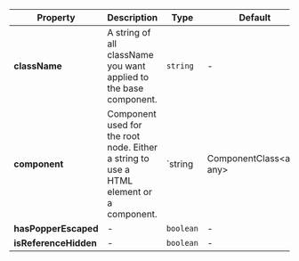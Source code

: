 | Property | Description | Type | Default |
| --- | --- | --- | --- |
| **className** | A string of all className you want applied to the base component. | `string` | - |
| **component** | Component used for the root node. Either a string to use a HTML element or a component. | `string | ComponentClass<any, any> | FunctionComponent<any>` | 'ul' |
| **hasPopperEscaped** | - | `boolean` | - |
| **isReferenceHidden** | - | `boolean` | - |
